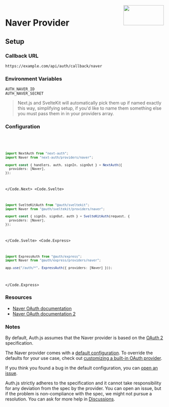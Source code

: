 
<img align="right" src="/img/providers/naver.svg" height="64" width="128" />

# Naver Provider

## Setup

### Callback URL

```
https://example.com/api/auth/callback/naver
```

### Environment Variables

```
AUTH_NAVER_ID
AUTH_NAVER_SECRET
```

> Next.js and SvelteKit will automatically pick them up if named exactly this way, simplifying
> setup, if you'd like to name them something else you must pass them in in your providers array.

### Configuration

<Code>
  <Code.Next>

```ts filename="/auth.ts"
import NextAuth from "next-auth";
import Naver from "next-auth/providers/naver";

export const { handlers, auth, signIn, signOut } = NextAuth({
  providers: [Naver],
});
```

  </Code.Next>
  <Code.Svelte>

```ts filename="/auth.ts"
import SvelteKitAuth from "@auth/sveltekit";
import Naver from "@auth/sveltekit/providers/naver";

export const { signIn, signOut, auth } = SvelteKitAuth(request, {
  providers: [Naver],
});
```

  </Code.Svelte>
  <Code.Express>

```ts filename="/src/app.ts"
import ExpressAuth from "@auth/express";
import Naver from "@auth/express/providers/naver";

app.use("/auth/*", ExpressAuth({ providers: [Naver] }));
```

  </Code.Express>
</Code>

### Resources

- [Naver OAuth documentation](https://developers.naver.com/docs/login/overview/overview.md)
- [Naver OAuth documentation 2](https://developers.naver.com/docs/login/api/api.md)

### Notes

By default, Auth.js assumes that the Naver provider is
based on the [OAuth 2](https://www.rfc-editor.org/rfc/rfc6749.html) specification.

<Callout>

The Naver provider comes with a [default configuration](https://github.com/nextauthjs/next-auth/blob/main/packages/core/src/providers/naver.ts).
To override the defaults for your use case, check out [customizing a built-in OAuth provider](https://authjs.dev/guides/providers/custom-provider#override-default-options).

</Callout>

If you think you found a bug in the default configuration, you can [open an issue](https://authjs.dev/new/provider-issue).

Auth.js strictly adheres to the specification and it cannot take responsibility for any deviation from
the spec by the provider. You can open an issue, but if the problem is non-compliance with the spec,
we might not pursue a resolution. You can ask for more help in [Discussions](https://authjs.dev/new/github-discussions).
